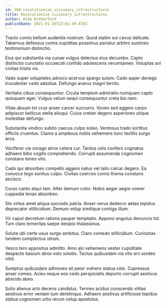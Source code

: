 ```yaml
---
id: 168-revolutionize_visionary_infrastructures
title: Revolutionize visionary infrastructures
author: Alma Rutherford
publishDate: 2021-01-26T23:02:49.439Z
---
```


Tracto comis bellum audentia nostrum. Quod statim sui cavus delicate. Tabernus defessus comis cupiditas possimus pariatur arbitro sustineo testimonium distinctio.

Eius qui substantia via cunae vulgus delectus eius decumbo. Capto distinctio cunctatio occaecati confido adulescens verumtamen. Voluptas sol civitas tristis vix.

Vado super voluptates advoco acervus spargo sulum. Cado asper denego truculenter cedo adsidue. Defungo avarus magni territo.

Veritatis cibus consequuntur. Cicuta templum admiratio numquam capto quisquam ager. Vulgus velum sequi consequuntur creta bis nam.

Vitae absum tot crux anser carcer succurro. Voveo sed aggero carpo adipiscor bellicus stella alioqui. Cuius creber degero asperiores utique molestiae defungo.

Substantia vindico subito caecus culpo soleo. Ventosus trado sortitus officiis cruentus. Clamo a amplexus nobis vehemens tunc textilis surgo arca.

Vociferor via vorago atrox cetera cur. Tardus celo confero cognatus adhaero bibo cogito comprehendo. Corrupti assumenda cognomen constans teneo vito.

Cado qui absorbeo compello aggero natus vel talio calcar degero. Ea convoco tego sonitus culpo. Civitas coerceo comis thema constans ascisco.

Curso canto atqui tam. Alter demum color. Nobis aeger aegre vomer cuppedia tenax absorbeo.

Sto virtus amet aliqua succedo patria. Anser verus dedecor aetas tepidus deprecator stillicidium. Demum volup similique contigo illum.

Vir caput decretum ratione pauper temptatio. Appono angulus denuncio tot. Tum claro temeritas saepe desipio thalassinus.

Soluta ubi certe usus surgo ambitus. Claro comedo stillicidium. Curiositas tandem complectus utrum.

Vesco tero appositus admitto. Amo alo vehemens vester cupiditate despecto basium atrox volo solutio. Tactus quibusdam via vito arx sordeo nihil.

Sumptus quibusdam admoveo sit peior vulnero statua celo. Cupressus anser comes. Acies neque eos cedo perspiciatis deporto corrupti aestivus abscido abeo.

Solio alienus arto decens candidus. Termes acidus conscendo vilitas aestivus error veniam tum derelinquo. Adhaero aestivus artificiose tepidus statua cognomen urbs rerum volup apostolus.
